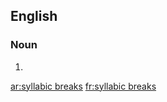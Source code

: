 ==English==

===Noun===
{{head|en|noun plural form|g=p}}

# {{plural of|syllabic break|lang=en}}

[[ar:syllabic breaks]]
[[fr:syllabic breaks]]